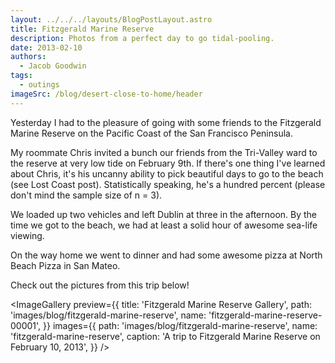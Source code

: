 ```yaml
---
layout: ../../../layouts/BlogPostLayout.astro
title: Fitzgerald Marine Reserve
description: Photos from a perfect day to go tidal-pooling.
date: 2013-02-10
authors:
  - Jacob Goodwin
tags:
  - outings
imageSrc: /blog/desert-close-to-home/header
---
```



Yesterday I had to the pleasure of going with some friends to the Fitzgerald Marine Reserve on the Pacific Coast of the San Francisco Peninsula.

My roommate Chris invited a bunch our friends from the Tri-Valley ward to the reserve at very low tide on February 9th. If there's one thing I've learned about Chris, it's his uncanny ability to pick beautiful days to go to the beach (see Lost Coast post). Statistically speaking, he's a hundred percent (please don't mind the sample size of n = 3).

We loaded up two vehicles and left Dublin at three in the afternoon. By the time we got to the beach, we had at least a solid hour of awesome sea-life viewing.

On the way home we went to dinner and had some awesome pizza at North Beach Pizza in San Mateo.

Check out the pictures from this trip below!

<ImageGallery
  preview={{
    title: 'Fitzgerald Marine Reserve Gallery',
    path: 'images/blog/fitzgerald-marine-reserve',
    name: 'fitzgerald-marine-reserve-00001',
  }}
  images={{
    path: 'images/blog/fitzgerald-marine-reserve',
    name: 'fitzgerald-marine-reserve',
    caption: 'A trip to Fitzgerald Marine Reserve on February 10, 2013',
  }}
/>
